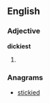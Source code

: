 ==English==

===Adjective===
'''dickiest'''

# {{superlative of|[[dicky]]}}

===Anagrams===
* [[stickied#English|stickied]]